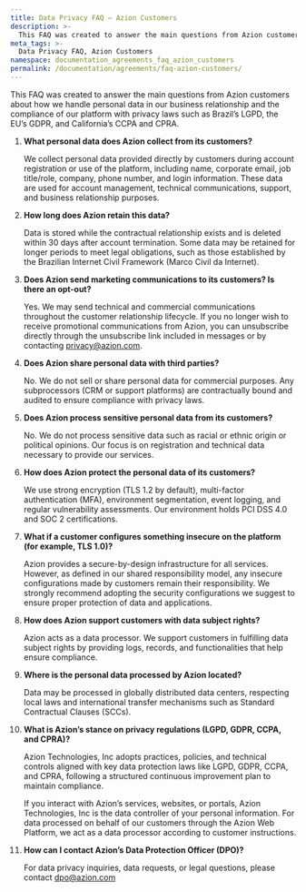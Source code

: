 ```yaml
---
title: Data Privacy FAQ – Azion Customers
description: >-
  This FAQ was created to answer the main questions from Azion customers about how we handle personal data in our business relationship and the compliance of our platform with privacy laws such as Brazil’s LGPD, the EU’s GDPR, and California’s CCPA and CPRA.
meta_tags: >-
  Data Privacy FAQ, Azion Customers
namespace: documentation_agreements_faq_azion_customers
permalink: /documentation/agreements/faq-azion-customers/
---
```


This FAQ was created to answer the main questions from Azion customers about how we handle personal data in our business relationship and the compliance of our platform with privacy laws such as Brazil’s LGPD, the EU’s GDPR, and California’s CCPA and CPRA.

1. **What personal data does Azion collect from its customers?**   
     
   We collect personal data provided directly by customers during account registration or use of the platform, including name, corporate email, job title/role, company, phone number, and login information. These data are used for account management, technical communications, support, and business relationship purposes.  
     
2. **How long does Azion retain this data?**   
     
   Data is stored while the contractual relationship exists and is deleted within 30 days after account termination. Some data may be retained for longer periods to meet legal obligations, such as those established by the Brazilian Internet Civil Framework (Marco Civil da Internet).  
     
3. **Does Azion send marketing communications to its customers? Is there an opt-out?**   
     
   Yes. We may send technical and commercial communications throughout the customer relationship lifecycle. If you no longer wish to receive promotional communications from Azion, you can unsubscribe directly through the unsubscribe link included in messages or by contacting privacy@azion.com.  
     
4. **Does Azion share personal data with third parties?**   
     
   No. We do not sell or share personal data for commercial purposes. Any subprocessors (CRM or support platforms) are contractually bound and audited to ensure compliance with privacy laws.  
     
5. **Does Azion process sensitive personal data from its customers?**   
     
   No. We do not process sensitive data such as racial or ethnic origin or political opinions. Our focus is on registration and technical data necessary to provide our services.  
     
6. **How does Azion protect the personal data of its customers?**   
     
   We use strong encryption (TLS 1.2 by default), multi-factor authentication (MFA), environment segmentation, event logging, and regular vulnerability assessments. Our environment holds PCI DSS 4.0 and SOC 2 certifications.  
     
7. **What if a customer configures something insecure on the platform (for example, TLS 1.0)?**  
     
   Azion provides a secure-by-design infrastructure for all services. However, as defined in our shared responsibility model, any insecure configurations made by customers remain their responsibility. We strongly recommend adopting the security configurations we suggest to ensure proper protection of data and applications.  
     
8. **How does Azion support customers with data subject rights?**   
     
   Azion acts as a data processor. We support customers in fulfilling data subject rights by providing logs, records, and functionalities that help ensure compliance.  
     
9. **Where is the personal data processed by Azion located?**   
     
   Data may be processed in globally distributed data centers, respecting local laws and international transfer mechanisms such as Standard Contractual Clauses (SCCs).  
     
10. **What is Azion’s stance on privacy regulations (LGPD, GDPR, CCPA, and CPRA)?**   
      
    Azion Technologies, Inc adopts practices, policies, and technical controls aligned with key data protection laws like LGPD, GDPR, CCPA, and CPRA, following a structured continuous improvement plan to maintain compliance.

    If you interact with Azion’s services, websites, or portals, Azion Technologies, Inc is the data controller of your personal information. For data processed on behalf of our customers through the Azion Web Platform, we act as a data processor according to customer instructions.

11. **How can I contact Azion’s Data Protection Officer (DPO)?**   
      
    For data privacy inquiries, data requests, or legal questions, please contact [dpo@azion.com](mailto:dpo@azion.com)
